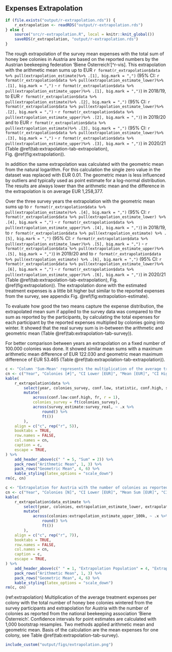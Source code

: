 ## Expenses Extrapolation

```r
if (file.exists("output/r-extrapolation.rds")) {
    r_extrapolation <- readRDS("output/r-extrapolation.rds")
} else {
    source("src/r-extrapolation.R", local = knitr::knit_global())
    saveRDS(r_extrapolation, "output/r-extrapolation.rds")
}
```

The rough extrapolation of the survey mean expenses with the total sum of honey bee colonies in Austria are based on the reported numbers by the Austrian beekeeping federation 'Biene Österreich'[^r-vis].
This extrapolation with the arithmetic mean sums up to EUR&nbsp;`r format(r_extrapolation$data %>% pull(extrapolation_estimate)%>% .[1], big.mark = ",")` (95% CI: `r format(r_extrapolation$data %>% pull(extrapolation_estimate_lower)%>% .[1], big.mark = ",")` - `r format(r_extrapolation$data %>% pull(extrapolation_estimate_upper)%>% .[1], big.mark = ",")`) in
2018/19, to EUR&nbsp;`r format(r_extrapolation$data %>% pull(extrapolation_estimate)%>% .[2], big.mark = ",")` (95% CI: `r format(r_extrapolation$data %>% pull(extrapolation_estimate_lower)%>% .[2], big.mark = ",")` - `r format(r_extrapolation$data %>% pull(extrapolation_estimate_upper)%>% .[2], big.mark = ",")`) in 2019/20 and to EUR&nbsp;`r format(r_extrapolation$data %>% pull(extrapolation_estimate)%>% .[3], big.mark = ",")` (95% CI: `r format(r_extrapolation$data %>% pull(extrapolation_estimate_lower)%>% .[3], big.mark = ",")` - `r format(r_extrapolation$data %>% pull(extrapolation_estimate_upper)%>% .[3], big.mark = ",")`) in 2020/21 (Table&nbsp;\@ref(tab:extrapolation-tab-extrapolation), Fig.&nbsp;\@ref(fig:extrapolation)).

In addition the same extrapolation was calculated with the geometric mean from the natural logarithm. For this calculation the single zero value in the dataset was replaced with EUR&nbsp;0.01. The geometric mean is less influenced by outliers and typically used as point estimate for a log-normal distribution. The results are always lower than the arithmetic mean and the difference in the extrapolation is on average EUR&nbsp;1,258,377.

Over the three survey years the extrapolation with the geometric mean sums up to `r format(r_extrapolation$data %>% pull(extrapolation_estimate)%>% .[4], big.mark = ",")` (95% CI: `r format(r_extrapolation$data %>% pull(extrapolation_estimate_lower) %>% .[4], big.mark = ",")` - `r format(r_extrapolation$data %>% pull(extrapolation_estimate_upper)%>% .[4], big.mark = ",")`) in 2018/19, to `r format(r_extrapolation$data %>% pull(extrapolation_estimate) %>% .[5], big.mark = ",")` (95% CI: `r format(r_extrapolation$data %>% pull(extrapolation_estimate_lower)%>% .[5], big.mark = ",")` - `r format(r_extrapolation$data %>% pull(extrapolation_estimate_upper)%>% .[5], big.mark = ",")`) in 2019/20 and to `r format(r_extrapolation$data %>% pull(extrapolation_estimate) %>% .[6], big.mark = ",")` (95% CI: `r format(r_extrapolation$data %>% pull(extrapolation_estimate_lower)%>% .[6], big.mark = ",")` - `r format(r_extrapolation$data %>% pull(extrapolation_estimate_upper)%>% .[6], big.mark = ",")`) in 2020/21 (Table&nbsp;\@ref(tab:extrapolation-tab-extrapolation), Fig. \@ref(fig:extrapolation)). The extrapolation done with the estimated treatment expenses is a little bit higher but similar to the reported expenses from the survey, see appendix Fig.&nbsp;\@ref(fig:extrapolation-estimate).

To evaluate how good the two means capture the expense distribution, the extrapolated mean sum if applied to the survey data was compared to the sum as reported by the participants, by calculating the total expenses for each participant by the reported expenses multiplied by colonies going into winter. It showed that the real survey sum is in-between the arithmetic and geometric mean (Table&nbsp;\@ref(tab:extrapolation-tab-survey)). 

For better comparison between years an extrapolation on a fixed number of 100.000 colonies was done. It showed similar mean sums with a maximum arithmetic mean difference of EUR&nbsp;122.030 and geometric mean maximum difference of EUR&nbsp;53.465 (Table&nbsp;\@ref(tab:extrapolation-tab-extrapolation)).

```r
c <- "Column 'Sum-Mean' represents the multiplication of the average treatment expenses per colony with the total number of honey bee colonies wintered from the survey participants. Column 'Sum-Survey' is the observed total sum from the survey, where the total expenses for each participant was calculated by reported expenses multiplied by colonies going into winter and afterwards summarised for each year. Confidence intervals for point estimates are calculated with 1,000 bootstrap resamples. Two methods applied arithmetic mean and geometric mean."
cn <- c("Year", "Colonies [#]", "CI Lower [EUR]", "Mean [EUR]", "CI Higher [EUR]", "Mean [EUR]", "Survey [EUR]")
kable(
    r_extrapolation$data %>%
        select(year, colonies_survey, conf.low, statistic, conf.high, survey_estimate, survey_real) %>%
        mutate(
            across(conf.low:conf.high, fr, r = 1),
            colonies_survey = ft(colonies_survey),
            across(survey_estimate:survey_real, ~ .x %>%
                round() %>%
                ft())
        ),
    align = c("c", rep("r", 5)),
    booktabs = TRUE,
    row.names = FALSE,
    col.names = cn,
    caption = c,
    escape = TRUE,
) %>%
    add_header_above(c(" " = 5, "Sum" = 2)) %>%
    pack_rows("Arithmetic Mean", 1, 3) %>%
    pack_rows("Geometric Mean", 4, 6) %>%
    kable_styling(latex_options = "scale_down")
rm(c, cn)
```

```r
c <- "Extrapolation for Austria with the number of colonies as reported from the Austrian beekeeping federation 'Biene Österreich' by multiplication of the average treatment expenses per colony per year. Second extrapolation is based on 100.000 colonies. Confidence intervals for point estimates are calculated with 1,000 bootstrap resamples. Two methods applied arithmetic mean and geometric mean."
cn <- c("Year", "Colonies [N]", "CI Lower [EUR]", "Mean Sum [EUR]", "CI Upper [EUR]", "CI Lower [EUR]", "Mean Sum [EUR]", "CI Upper [EUR]")
kable(
    r_extrapolation$data_estimate %>%
        select(year, colonies, extrapolation_estimate_lower, extrapolation_estimate, extrapolation_estimate_upper, extrapolation_estimate_lower_100k, extrapolation_estimate_100k, extrapolation_estimate_upper_100k) %>%
        mutate(
            across(colonies:extrapolation_estimate_upper_100k, ~ .x %>%
                round() %>%
                ft())
        ),
    align = c("c", rep("r", 7)),
    booktabs = TRUE,
    row.names = FALSE,
    col.names = cn,
    caption = c,
    escape = TRUE,
) %>%
    add_header_above(c(" " = 1, "Extrapolation Population" = 4, "Extrapolation with 100.000 colonies" = 3)) %>%
    pack_rows("Arithmetic Mean", 1, 3) %>%
    pack_rows("Geometric Mean", 4, 6) %>%
    kable_styling(latex_options = "scale_down")
rm(c, cn)
```

(ref:extrapolation) Multiplication of the average treatment expenses per colony with the total number of honey bee colonies wintered from the survey participants and extrapolation for Austria with the number of colonies as reported from the national beekeeping association 'Biene Österreich'. Confidence intervals for point estimates are calculated with 1,000 bootstrap resamples. Two methods applied arithmetic mean and geometric mean. Basis of the calculation are the mean expenses for one colony, see Table&nbsp;\@ref(tab:extrapolation-tab-survey).
```r
include_custom("output/figs/extrapolation.png")
```